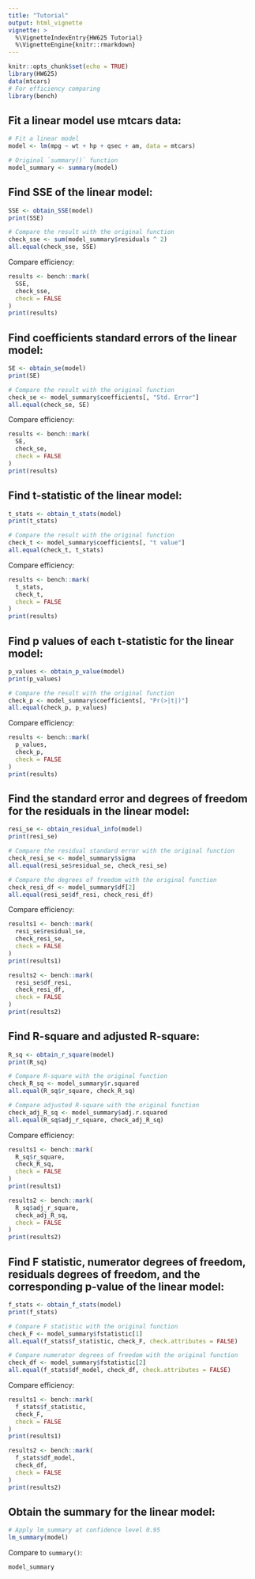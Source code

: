 ```yaml
---
title: "Tutorial"
output: html_vignette
vignette: >
  %\VignetteIndexEntry{HW625 Tutorial}
  %\VignetteEngine{knitr::rmarkdown}
---
```


```r
knitr::opts_chunk$set(echo = TRUE)
library(HW625)
data(mtcars)
# For efficiency comparing
library(bench)
```

## Fit a linear model use mtcars data:

```r
# Fit a linear model
model <- lm(mpg ~ wt + hp + qsec + am, data = mtcars)

# Original `summary()` function
model_summary <- summary(model)
```

## Find SSE of the linear model:

```r
SSE <- obtain_SSE(model)
print(SSE)

# Compare the result with the original function
check_sse <- sum(model_summary$residuals ^ 2)
all.equal(check_sse, SSE)
```

Compare efficiency:

```r
results <- bench::mark(
  SSE,
  check_sse,
  check = FALSE
)
print(results)
```

## Find coefficients standard errors of the linear model:

```r
SE <- obtain_se(model)
print(SE)

# Compare the result with the original function
check_se <- model_summary$coefficients[, "Std. Error"]
all.equal(check_se, SE)
```

Compare efficiency:

```r
results <- bench::mark(
  SE,
  check_se,
  check = FALSE
)
print(results)
```

## Find t-statistic of the linear model:

```r
t_stats <- obtain_t_stats(model)
print(t_stats)

# Compare the result with the original function
check_t <- model_summary$coefficients[, "t value"]
all.equal(check_t, t_stats)
```

Compare efficiency:

```r
results <- bench::mark(
  t_stats,
  check_t,
  check = FALSE
)
print(results)
```

## Find p values of each t-statistic for the linear model:

```r
p_values <- obtain_p_value(model)
print(p_values)

# Compare the result with the original function
check_p <- model_summary$coefficients[, "Pr(>|t|)"]
all.equal(check_p, p_values)
```

Compare efficiency:

```r
results <- bench::mark(
  p_values,
  check_p,
  check = FALSE
)
print(results)
```

## Find the standard error and degrees of freedom for the residuals in the linear model:

```r
resi_se <- obtain_residual_info(model)
print(resi_se)

# Compare the residual standard error with the original function
check_resi_se <- model_summary$sigma
all.equal(resi_se$residual_se, check_resi_se)

# Compare the degrees of freedom with the original function
check_resi_df <- model_summary$df[2]
all.equal(resi_se$df_resi, check_resi_df)
```

Compare efficiency:

```r
results1 <- bench::mark(
  resi_se$residual_se,
  check_resi_se,
  check = FALSE
)
print(results1)

results2 <- bench::mark(
  resi_se$df_resi,
  check_resi_df,
  check = FALSE
)
print(results2)
```

## Find R-square and adjusted R-square:

```r
R_sq <- obtain_r_square(model)
print(R_sq)

# Compare R-square with the original function
check_R_sq <- model_summary$r.squared
all.equal(R_sq$r_square, check_R_sq)

# Compare adjusted R-square with the original function
check_adj_R_sq <- model_summary$adj.r.squared
all.equal(R_sq$adj_r_square, check_adj_R_sq)
```

Compare efficiency:

```r
results1 <- bench::mark(
  R_sq$r_square,
  check_R_sq,
  check = FALSE
)
print(results1)

results2 <- bench::mark(
  R_sq$adj_r_square,
  check_adj_R_sq,
  check = FALSE
)
print(results2)
```

## Find F statistic, numerator degrees of freedom, residuals degrees of freedom, and the corresponding p-value of the linear model:

```r
f_stats <- obtain_f_stats(model)
print(f_stats)

# Compare F statistic with the original function
check_F <- model_summary$fstatistic[1]
all.equal(f_stats$f_statistic, check_F, check.attributes = FALSE)

# Compare numerator degrees of freedom with the original function
check_df <- model_summary$fstatistic[2]
all.equal(f_stats$df_model, check_df, check.attributes = FALSE)
```

Compare efficiency:

```r
results1 <- bench::mark(
  f_stats$f_statistic,
  check_F,
  check = FALSE
)
print(results1)

results2 <- bench::mark(
  f_stats$df_model,
  check_df,
  check = FALSE
)
print(results2)
```

## Obtain the summary for the linear model:

```r
# Apply lm_summary at confidence level 0.95
lm_summary(model)
```

Compare to `summary()`:

```r
model_summary
```

